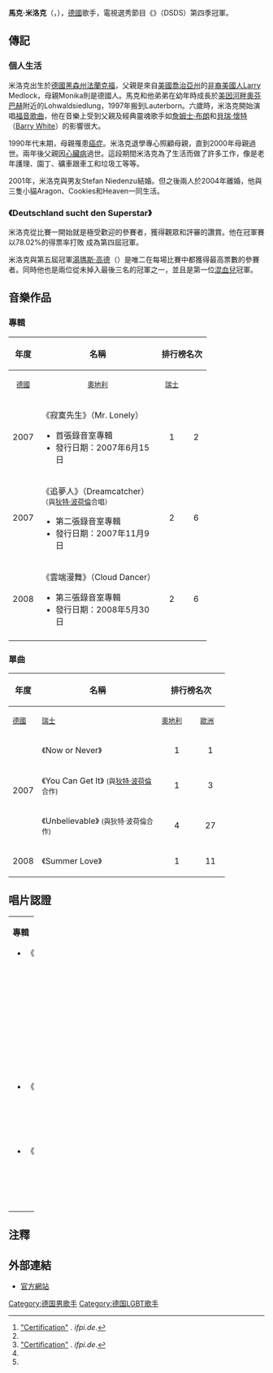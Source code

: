 {{Infobox musical artist
|Name = 馬克·米洛克<br />Mark Medlock
|Img = Mark Medlock 4.JPG
|Img_size = 220px
|Img_capt = 馬克·米洛克在[[維也納|維也納]]
|Background = solo_singer
|Birth_name = Mark Leon Medlock
|Alias = 
|Born = {{birth date and age|1978|7|9}}<br>[[德國|德國]][[黑森州|黑森州]][[法蘭克福|法蘭克福]]
|Died =
|Origin = [[德國|德國]][[黑森州|黑森州]][[美因河畔奧芬巴赫|美因河畔奧芬巴赫]]
|Genre = [[Pop音樂|流行]]、[[靈魂樂|靈魂]]
|Occupation = [[歌手|歌手]]
|Years_active = 2007–
|Label = [[SonyBMG|SonyBMG]]
|Associated_acts = [[狄特·波荷倫|狄特·波荷倫]]（[[迪特·金特·波伦|Dieter Bohlen]]）、{{link-en|Lisa Bund|Lisa Bund}}、{{link-en|Martin Stosch|Martin Stosch}}、{{link-en|Francisca Urio|Francisca Urio}}
|URL = [http://www.markmedlock.de MarkMedlock.de]{{dead link|date=十一月 2017 |bot=InternetArchiveBot }}
}}
'''馬克·米洛克'''（{{lang|de|Mark Medlock}}，{{bd|1978年|7月9日|||catIdx=M}}），[[德國|德國]]歌手，電視選秀節目《{{link-en|Deutschland sucht den Superstar|Deutschland sucht den Superstar}}》（DSDS）第四季冠軍。

== 傳記 ==
=== 個人生活 ===
米洛克出生於[[德國|德國]][[黑森州|黑森州]][[法蘭克福|法蘭克福]]，父親是來自[[美國|美國]][[喬治亞州|喬治亞州]]的[[非裔美國人|非裔美國人]]Larry Medlock，母親Monika則是德國人。馬克和他弟弟在幼年時成長於[[美因河畔奧芬巴赫|美因河畔奧芬巴赫]]附近的Lohwaldsiedlung，1997年搬到Lauterborn。六歲時，米洛克開始演唱[[福音音樂|福音歌曲]]，他在音樂上受到父親及經典靈魂歌手如[[詹姆士·布朗|詹姆士·布朗]]和[[貝瑞·懷特|貝瑞·懷特]]（[[貝瑞·懷特|Barry White]]）的影響很大。

1990年代末期，母親罹患[[癌症|癌症]]。米洛克退學專心照顧母親，直到2000年母親過世。兩年後父親因[[心臟病|心臟病]]過世。這段期間米洛克為了生活而做了許多工作，像是老年護理、園丁、礦車跟車工和垃圾工等等。

2001年，米洛克與男友Stefan Niedenzu結婚。但之後兩人於2004年離婚，他與三隻小貓Aragon、Cookies和Heaven一同生活。

=== 《Deutschland sucht den Superstar》 ===
米洛克從比賽一開始就是極受歡迎的參賽者，獲得觀眾和評審的讚賞。他在冠軍賽以78.02%的得票率打敗 {{link-en|Martin Stosch|Martin Stosch}}成為第四屆冠軍。

米洛克與第五屆冠軍[[湯瑪斯·高德|湯瑪斯·高德]]（{{link-en|Thomas Godoj|Thomas Godoj}}）是唯二在每場比賽中都獲得最高票數的參賽者。同時他也是兩位從未掉入最後三名的冠軍之一，並且是第一位[[混血兒|混血兒]]冠軍。

== 音樂作品 ==
=== 專輯 ===
{| class="wikitable"
!align="center" rowspan="2"|年度
!width="220" align="center" rowspan="2"|名稱
!align="center" colspan="3"|排行榜名次
!align="center" rowspan="2"|唱片認證
|-
!width="40"|<small>[[德國|德國]]</small>
!width="60"|<small>[[奧地利|奧地利]]</small>
!width="40"|<small>[[瑞士|瑞士]]</small>
|-
|align="center"|2007
|align="left"|《寂寞先生》（Mr. Lonely）
*首張錄音室專輯
*發行日期：2007年6月15日
|<center> 1
|<center> 2
|<center> 2
|<small>奧地利：金唱片<ref>{{Cite web |url=http://www.ifpi.at/?section=goldplatin |title=存档副本 |accessdate=2008-11-12 |archive-date=2010-02-01 |archive-url=https://www.webcitation.org/5nDfynkk6?url=http://www.ifpi.at/?section=goldplatin |dead-url=no }}</ref><br/>德國：白金唱片<ref>www.musikindustrie.de/gold_platin_datenbank0.html</ref>
|-
|align="center"|2007
|align="left"|《追夢人》（Dreamcatcher）<br/><small>（與[[狄特·波荷倫|狄特·波荷倫]]合唱）</small>
*第二張錄音室專輯
*發行日期：2007年11月9日
|<center> 2
|<center> 6
|<center> 14
|<small>德國：白金唱片
|-
|align="center"|2008
|align="left"|《雲端漫舞》（Cloud Dancer）
*第三張錄音室專輯
*發行日期：2008年5月30日
|<center> 2
|<center> 6
|<center> 11
|<small>德國：金唱片
|-
|}

=== 單曲 ===
{| class="wikitable"
! width="20" rowspan="2" | '''年度'''
! width="220" rowspan="2" | '''名稱'''
! colspan="4" | '''排行榜名次'''
! width="180" rowspan="2" | '''專輯'''
|-
! width="40"| <small>[[德國|德國]]</small>
! width="40"| <small>[[瑞士|瑞士]]</small>
! width="60"| <small>[[奧地利|奧地利]]</small>
! width="40"| <small>[[歐洲|歐洲]]</small>
|-
|align="left" rowspan="3" | 2007
| 《Now or Never》
|align="center" | 1
|align="center" | 1
|align="center" | 1
|align="center" | 11
|align="left" rowspan="2" | 《寂寞先生》
|-
| 《You Can Get It》 <small>(與[[狄特·波荷倫|狄特·波荷倫]]合作)
|align="center" | 1
|align="center" | 3
|align="center" | 3
|align="center" | 8
|-
| 《Unbelievable》 <small>(與狄特·波荷倫合作)
|align="center" | 4
|align="center" | 27
|align="center" | 19
|align="center" | 22
|align="left" rowspan="1" | 《追夢人》
|-
|align="left" rowspan="1" | 2008
| 《Summer Love》
|align="center" | 1
|align="center" | 11
|align="center" | 4
|align="center" | 10
|align="left" rowspan="1" | 《雲端漫舞》
|}

== 唱片認證 ==
{| width="100%"
|- valign="top"
| width="50%" |

'''專輯'''

*《寂寞先生》
::德國：白金唱片 (200,000)<ref name="Certification">[http://www.ifpi.de/wirtschaft/gpergebnis.php?strAktion=suche&txtSuche=Mark%20Medlock "Certification"] {{webarchive|url=https://web.archive.org/web/20070930171008/http://www.ifpi.de/wirtschaft/gpergebnis.php?strAktion=suche&txtSuche=Mark%20Medlock |date=2007-09-30 }}. ''ifpi.de''.</ref>
::奧地利：金唱片 (10,000)
::瑞士：金唱片 (15,000)
*《追夢人》
::德國：金唱片 (100,000)<ref name="Certification"/>
*《雲端漫舞》
::德國：金唱片 (100,000)<ref name="Certification2">[http://www.ifpi.de/ "Certification"] {{Wayback|url=http://www.ifpi.de/ |date=20070927201714 }}. ''ifpi.de''.</ref>
| width="50%" | 

'''單曲'''

:*《Now or Never》
::德國：白金唱片(300,000)<ref name="Certification"/>
::Austrian certification: 1x Gold (15,000)
:*《You Can Get It》
::德國：白金唱片 (300,000)<ref name="Certification"/>
:*《Unbelievable》

:*《Summer Love》
::德國：金唱片 (150,000)<ref name="Certification"/>
|}

== 注釋 ==
{{reflist}}

== 外部連結 ==
{{commons|Mark Medlock}}
* [https://web.archive.org/web/20121110081815/http://www.markmedlock.de/ 官方網站]

{{Authority control}}
{{DEFAULTSORT:Medlock, Mark}}

[[Category:德国男歌手|Category:德国男歌手]]
[[Category:德国LGBT歌手|Category:德国LGBT歌手]]
